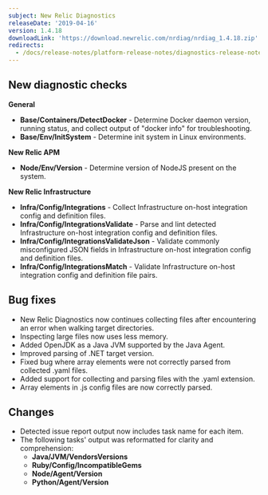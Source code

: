 ```yaml
---
subject: New Relic Diagnostics
releaseDate: '2019-04-16'
version: 1.4.18
downloadLink: 'https://download.newrelic.com/nrdiag/nrdiag_1.4.18.zip'
redirects:
  - /docs/release-notes/platform-release-notes/diagnostics-release-notes/new-relic-diagnostics-1418
---
```


## New diagnostic checks

**General**

* **Base/Containers/DetectDocker** - Determine Docker daemon version, running status, and collect output of "docker info" for troubleshooting.
* **Base/Env/InitSystem** - Determine init system in Linux environments.

**New Relic APM**

* **Node/Env/Version** - Determine version of NodeJS present on the system.

**New Relic Infrastructure**

* **Infra/Config/Integrations** - Collect Infrastructure on-host integration config and definition files.
* **Infra/Config/IntegrationsValidate** - Parse and lint detected Infrastructure on-host integration config and definition files.
* **Infra/Config/IntegrationsValidateJson** - Validate commonly misconfigured JSON fields in Infrastructure on-host integration config and definition files.
* **Infra/Config/IntegrationsMatch** - Validate Infrastructure on-host integration config and definition file pairs.

## Bug fixes

* New Relic Diagnostics now continues collecting files after encountering an error when walking target directories.
* Inspecting large files now uses less memory.
* Added OpenJDK as a Java JVM supported by the Java Agent.
* Improved parsing of .NET target version.
* Fixed bug where array elements were not correctly parsed from collected .yaml files.
* Added support for collecting and parsing files with the .yaml extension.
* Array elements in .js config files are now correctly parsed.

## Changes

* Detected issue report output now includes task name for each item.
* The following tasks' output was reformatted for clarity and comprehension:
  * **Java/JVM/VendorsVersions**
  * **Ruby/Config/IncompatibleGems**
  * **Node/Agent/Version**
  * **Python/Agent/Version**

